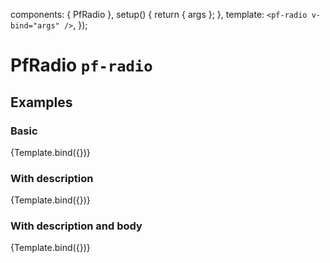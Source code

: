 

  components: { PfRadio },
  setup() {
    return { args };
  },
  template: `<pf-radio v-bind="args" />`,
});


<Meta title="Components/Radio" component={PfRadio} />

# PfRadio `pf-radio`

## Examples

### Basic

<Canvas>
  <Story name="Basic" args={{
    id: 'basic-radio',
    label: 'Basic radio',
  }}>
    {Template.bind({})}
  </Story>
</Canvas>

<ArgsTable story="Basic" />

### With description

<Canvas>
  <Story name="With description" args={{
    id: 'radio-with-description',
    label: 'Radio with description',
    description: 'Single-tenant cloud service hosted and managed by Red Hat that offers high-availability enterprise-grade clusters in a virtual private cloud on AWS or GCP.',
  }}>
    {Template.bind({})}
  </Story>
</Canvas>

### With description and body

<Canvas>
  <Story name="With description and body" args={{
    id: 'radio-with-description-and-body',
    label: 'Radio with description and body',
    description: 'Single-tenant cloud service hosted and managed by Red Hat that offers high-availability enterprise-grade clusters in a virtual private cloud on AWS or GCP.',
    body: 'This is where custom content goes.',
  }}>
    {Template.bind({})}
  </Story>
</Canvas>
